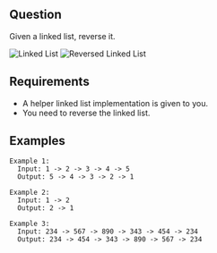 ## Question

Given a linked list, reverse it.

![Linked List](./assets/linked-list.webp)
![Reversed Linked List](./assets/reversed-linked-list.webp)

## Requirements

- A helper linked list implementation is given to you.
- You need to reverse the linked list.

## Examples

```text
Example 1:
  Input: 1 -> 2 -> 3 -> 4 -> 5
  Output: 5 -> 4 -> 3 -> 2 -> 1

Example 2:
  Input: 1 -> 2
  Output: 2 -> 1

Example 3:
  Input: 234 -> 567 -> 890 -> 343 -> 454 -> 234
  Output: 234 -> 454 -> 343 -> 890 -> 567 -> 234
```
